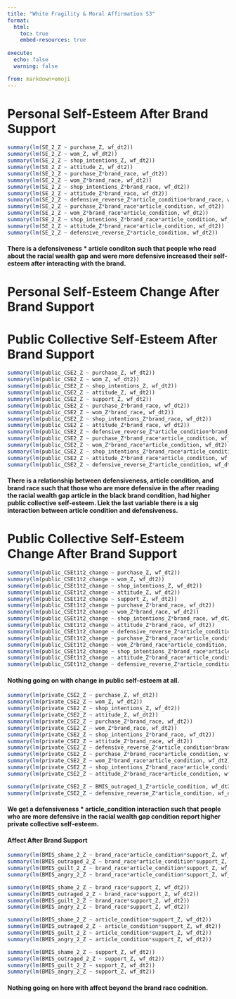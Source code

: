 ```yaml
---
title: "White Fragility & Moral Affirmation S3"
format:
  html:
    toc: true
    embed-resources: true
    
execute:
  echo: false
  warning: false

from: markdown+emoji 
---
```




# Personal Self-Esteem After Brand Support

```r
summary(lm(SE_2_Z ~ purchase_Z, wf_dt2))
summary(lm(SE_2_Z ~ wom_Z, wf_dt2))
summary(lm(SE_2_Z ~ shop_intentions_Z, wf_dt2))
summary(lm(SE_2_Z ~ attitude_Z, wf_dt2))
summary(lm(SE_2_Z ~ purchase_Z*brand_race, wf_dt2))
summary(lm(SE_2_Z ~ wom_Z*brand_race, wf_dt2))
summary(lm(SE_2_Z ~ shop_intentions_Z*brand_race, wf_dt2))
summary(lm(SE_2_Z ~ attitude_Z*brand_race, wf_dt2))
summary(lm(SE_2_Z ~ defensive_reverse_Z*article_condition*brand_race, wf_dt2))
summary(lm(SE_2_Z ~ purchase_Z*brand_race*article_condition, wf_dt2))
summary(lm(SE_2_Z ~ wom_Z*brand_race*article_condition, wf_dt2))
summary(lm(SE_2_Z ~ shop_intentions_Z*brand_race*article_condition, wf_dt2))
summary(lm(SE_2_Z ~ attitude_Z*brand_race*article_condition, wf_dt2))
summary(lm(SE_2_Z ~ defensive_reverse_Z*article_condition, wf_dt2))
```

#### There is a defensiveness  * article conditon such that people who read about the racial wealth gap and were more defensive increased their self-esteem after interacting with the brand. 

# Personal Self-Esteem Change After Brand Support

# Public Collective Self-Esteem After Brand Support

```r
summary(lm(public_CSE2_Z ~ purchase_Z, wf_dt2))
summary(lm(public_CSE2_Z ~ wom_Z, wf_dt2))
summary(lm(public_CSE2_Z ~ shop_intentions_Z, wf_dt2))
summary(lm(public_CSE2_Z ~ attitude_Z, wf_dt2))
summary(lm(public_CSE2_Z ~ support_Z, wf_dt2))
summary(lm(public_CSE2_Z ~ purchase_Z*brand_race, wf_dt2))
summary(lm(public_CSE2_Z ~ wom_Z*brand_race, wf_dt2))
summary(lm(public_CSE2_Z ~ shop_intentions_Z*brand_race, wf_dt2))
summary(lm(public_CSE2_Z ~ attitude_Z*brand_race, wf_dt2))
summary(lm(public_CSE2_Z ~ defensive_reverse_Z*article_condition*brand_race, wf_dt2))
summary(lm(public_CSE2_Z ~ purchase_Z*brand_race*article_condition, wf_dt2))
summary(lm(public_CSE2_Z ~ wom_Z*brand_race*article_condition, wf_dt2))
summary(lm(public_CSE2_Z ~ shop_intentions_Z*brand_race*article_condition, wf_dt2))
summary(lm(public_CSE2_Z ~ attitude_Z*brand_race*article_condition, wf_dt2))
summary(lm(public_CSE2_Z ~ defensive_reverse_Z*article_condition, wf_dt2))
```

#### There is a relationship between defensiveness, article condition, and brand race such that those who are more defensive in the after reading the racial wealth gap article in the black brand condition, had higher public collective self-esteem. Liek the last variable there is a sig interaction between article condition and defensiveness. 

# Public Collective Self-Esteem Change After Brand Support

```r
summary(lm(public_CSEt1t2_change ~ purchase_Z, wf_dt2))
summary(lm(public_CSEt1t2_change ~ wom_Z, wf_dt2))
summary(lm(public_CSEt1t2_change ~ shop_intentions_Z, wf_dt2))
summary(lm(public_CSEt1t2_change ~ attitude_Z, wf_dt2))
summary(lm(public_CSEt1t2_change ~ support_Z, wf_dt2))
summary(lm(public_CSEt1t2_change ~ purchase_Z*brand_race, wf_dt2))
summary(lm(public_CSEt1t2_change ~ wom_Z*brand_race, wf_dt2))
summary(lm(public_CSEt1t2_change ~ shop_intentions_Z*brand_race, wf_dt2))
summary(lm(public_CSEt1t2_change ~ attitude_Z*brand_race, wf_dt2))
summary(lm(public_CSEt1t2_change ~ defensive_reverse_Z*article_condition*brand_race, wf_dt2))
summary(lm(public_CSEt1t2_change ~ purchase_Z*brand_race*article_condition, wf_dt2))
summary(lm(public_CSEt1t2_change ~ wom_Z*brand_race*article_condition, wf_dt2))
summary(lm(public_CSEt1t2_change ~ shop_intentions_Z*brand_race*article_condition, wf_dt2))
summary(lm(public_CSEt1t2_change ~ attitude_Z*brand_race*article_condition, wf_dt2))
summary(lm(public_CSEt1t2_change ~ defensive_reverse_Z*article_condition, wf_dt2))

```

#### Nothing going on with change in public self-esteem at all.  

```r
summary(lm(private_CSE2_Z ~ purchase_Z, wf_dt2))
summary(lm(private_CSE2_Z ~ wom_Z, wf_dt2))
summary(lm(private_CSE2_Z ~ shop_intentions_Z, wf_dt2))
summary(lm(private_CSE2_Z ~ attitude_Z, wf_dt2))
summary(lm(private_CSE2_Z ~ purchase_Z*brand_race, wf_dt2))
summary(lm(private_CSE2_Z ~ wom_Z*brand_race, wf_dt2))
summary(lm(private_CSE2_Z ~ shop_intentions_Z*brand_race, wf_dt2))
summary(lm(private_CSE2_Z ~ attitude_Z*brand_race, wf_dt2))
summary(lm(private_CSE2_Z ~ defensive_reverse_Z*article_condition*brand_race, wf_dt2))
summary(lm(private_CSE2_Z ~ purchase_Z*brand_race*article_condition, wf_dt2))
summary(lm(private_CSE2_Z ~ wom_Z*brand_race*article_condition, wf_dt2))
summary(lm(private_CSE2_Z ~ shop_intentions_Z*brand_race*article_condition, wf_dt2))
summary(lm(private_CSE2_Z ~ attitude_Z*brand_race*article_condition, wf_dt2))
```
```r
summary(lm(private_CSE2_Z ~ BMIS_outraged_1_Z*article_condition, wf_dt2))
summary(lm(private_CSE2_Z ~ defensive_reverse_Z*article_condition, wf_dt2))
```

#### We get a defensiveness * article_condition interaction such that people who are more defensive in the racial wealth gap condition report higher private collective self-esteem.  

#### Affect After Brand Support

```r
summary(lm(BMIS_shame_2_Z ~ brand_race*article_condition*support_Z, wf_dt2))
summary(lm(BMIS_outraged_2_Z ~ brand_race*article_condition*support_Z, wf_dt2))
summary(lm(BMIS_guilt_2_Z ~ brand_race*article_condition*support_Z, wf_dt2))
summary(lm(BMIS_angry_2_Z ~ brand_race*article_condition*support_Z, wf_dt2))
```
```r
summary(lm(BMIS_shame_2_Z ~ brand_race*support_Z, wf_dt2))
summary(lm(BMIS_outraged_2_Z ~ brand_race*support_Z, wf_dt2))
summary(lm(BMIS_guilt_2_Z ~ brand_race*support_Z, wf_dt2))
summary(lm(BMIS_angry_2_Z ~ brand_race*support_Z, wf_dt2))
```
```r
summary(lm(BMIS_shame_2_Z ~ article_condition*support_Z, wf_dt2))
summary(lm(BMIS_outraged_2_Z ~ article_condition*support_Z, wf_dt2))
summary(lm(BMIS_guilt_2_Z ~ article_condition*support_Z, wf_dt2))
summary(lm(BMIS_angry_2_Z ~ article_condition*support_Z, wf_dt2))
```
```r
summary(lm(BMIS_shame_2_Z ~ support_Z, wf_dt2))
summary(lm(BMIS_outraged_2_Z ~ support_Z, wf_dt2))
summary(lm(BMIS_guilt_2_Z ~ support_Z, wf_dt2))
summary(lm(BMIS_angry_2_Z ~ support_Z, wf_dt2))
```


#### Nothing going on here with affect beyond the brand race codnition. 


